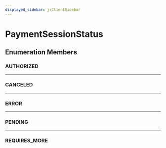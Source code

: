 ```yaml
---
displayed_sidebar: jsClientSidebar
---
```



# PaymentSessionStatus

## Enumeration Members

### AUTHORIZED

___

### CANCELED

___

### ERROR

___

### PENDING

___

### REQUIRES\_MORE
